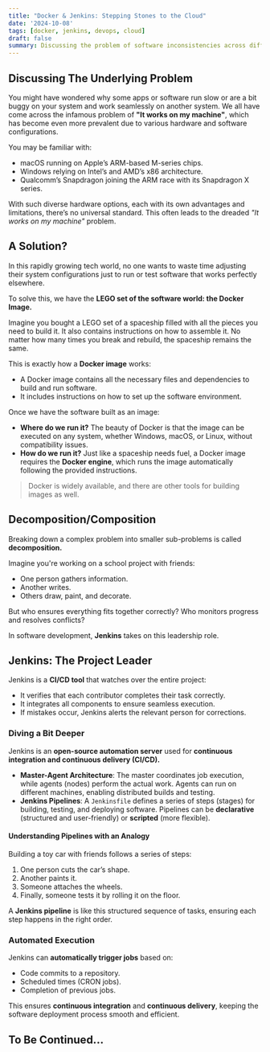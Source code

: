 ```yaml
---
title: "Docker & Jenkins: Stepping Stones to the Cloud"
date: '2024-10-08'
tags: [docker, jenkins, devops, cloud]
draft: false
summary: Discussing the problem of software inconsistencies across different environments and how Docker and Jenkins provide a robust solution.
---
```


## Discussing The Underlying Problem

You might have wondered why some apps or software run slow or are a bit buggy on your system and work seamlessly on another system. We all have come across the infamous problem of **"It works on my machine"**, which has become even more prevalent due to various hardware and software configurations.

You may be familiar with:

- macOS running on Apple’s ARM-based M-series chips.
- Windows relying on Intel’s and AMD’s x86 architecture.
- Qualcomm’s Snapdragon joining the ARM race with its Snapdragon X series.

With such diverse hardware options, each with its own advantages and limitations, there’s no universal standard. This often leads to the dreaded *"It works on my machine"* problem.

## A Solution?

In this rapidly growing tech world, no one wants to waste time adjusting their system configurations just to run or test software that works perfectly elsewhere.

To solve this, we have the **LEGO set of the software world: the Docker Image.**

Imagine you bought a LEGO set of a spaceship filled with all the pieces you need to build it. It also contains instructions on how to assemble it. No matter how many times you break and rebuild, the spaceship remains the same.

This is exactly how a **Docker image** works:

- A Docker image contains all the necessary files and dependencies to build and run software.
- It includes instructions on how to set up the software environment.

Once we have the software built as an image:

- **Where do we run it?** The beauty of Docker is that the image can be executed on any system, whether Windows, macOS, or Linux, without compatibility issues.
- **How do we run it?** Just like a spaceship needs fuel, a Docker image requires the **Docker engine**, which runs the image automatically following the provided instructions.

> Docker is widely available, and there are other tools for building images as well.

## Decomposition/Composition

Breaking down a complex problem into smaller sub-problems is called **decomposition.**

Imagine you're working on a school project with friends:

- One person gathers information.
- Another writes.
- Others draw, paint, and decorate.

But who ensures everything fits together correctly? Who monitors progress and resolves conflicts?

In software development, **Jenkins** takes on this leadership role.

## Jenkins: The Project Leader

Jenkins is a **CI/CD tool** that watches over the entire project:

- It verifies that each contributor completes their task correctly.
- It integrates all components to ensure seamless execution.
- If mistakes occur, Jenkins alerts the relevant person for corrections.

### Diving a Bit Deeper

Jenkins is an **open-source automation server** used for **continuous integration and continuous delivery (CI/CD).**

- **Master-Agent Architecture**: The master coordinates job execution, while agents (nodes) perform the actual work. Agents can run on different machines, enabling distributed builds and testing.
- **Jenkins Pipelines**: A `Jenkinsfile` defines a series of steps (stages) for building, testing, and deploying software. Pipelines can be **declarative** (structured and user-friendly) or **scripted** (more flexible).

#### Understanding Pipelines with an Analogy

Building a toy car with friends follows a series of steps:

1. One person cuts the car’s shape.
2. Another paints it.
3. Someone attaches the wheels.
4. Finally, someone tests it by rolling it on the floor.

A **Jenkins pipeline** is like this structured sequence of tasks, ensuring each step happens in the right order.

### Automated Execution

Jenkins can **automatically trigger jobs** based on:

- Code commits to a repository.
- Scheduled times (CRON jobs).
- Completion of previous jobs.

This ensures **continuous integration** and **continuous delivery**, keeping the software deployment process smooth and efficient.

## To Be Continued...
